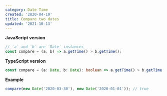 ```yaml
---
category: Date Time
created: '2020-04-19'
title: Compare two dates
updated: '2021-10-13'
---
```


**JavaScript version**

```js compare.js
// `a` and `b` are `Date` instances
const compare = (a, b) => a.getTime() > b.getTime();
```

**TypeScript version**

```ts compare.ts
const compare = (a: Date, b: Date): boolean => a.getTime() > b.getTime();
```

**Example**

```js example.js
compare(new Date('2020-03-30'), new Date('2020-01-01')); // true
```

